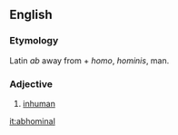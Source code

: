 ==English==

===Etymology===
Latin ''ab'' away from + ''homo'', ''hominis'', man.

===Adjective===
{{en-adj}}

# {{context|obsolete}} [[inhuman]]

[[it:abhominal]]